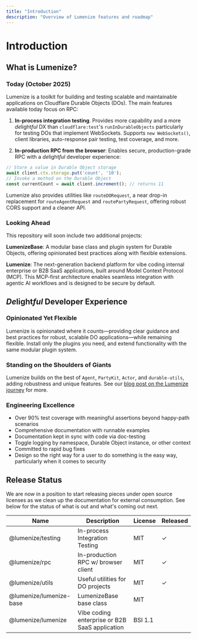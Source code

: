 ```yaml
---
title: "Introduction"
description: "Overview of Lumenize features and roadmap"
---
```


# Introduction

## What is Lumenize?

### Today (October 2025)
Lumenize is a toolkit for building and testing scalable and maintainable applications on Cloudflare Durable Objects (DOs). The main features available today focus on RPC:

1. **In-process integration testing**. Provides more capability and a more *de*light*ful* DX than `cloudflare:test`'s `runInDurableObjects` particularly for testing DOs that implement WebSockets. Supports `new WebSockets()`, client libraries, auto-response pair testing, test coverage, and more.

2. **In-production RPC from the browser**: Enables secure, production-grade RPC with a *de*light*ful* developer experience:
  ```typescript
  // Store a value in Durable Object storage
  await client.ctx.storage.put('count', '10');
  // Invoke a method on the Durable Object
  const currentCount = await client.increment(); // returns 11
  ```

Lumenize also provides utilities like `routeDORequest`, a near drop-in replacement for `routeAgentRequest` and `routePartyRequest`, offering robust CORS support and a cleaner API.

### Looking Ahead

This repository will soon include two additional projects:

**LumenizeBase**: A modular base class and plugin system for Durable Objects, offering opinionated best practices along with flexible extensions.

**Lumenize**: The next-generation backend platform for vibe coding internal enterprise or B2B SaaS applications, built around Model Context Protocol (MCP). This MCP-first architecture enables seamless integration with agentic AI workflows and is designed to be secure by default.

## *De*light*ful* Developer Experience

### Opinionated Yet Flexible

Lumenize is opinionated where it counts—providing clear guidance and best practices for robust, scalable DO applications—while remaining flexible. Install only the plugins you need, and extend functionality with the same modular plugin system.

### Standing on the Shoulders of Giants

Lumenize builds on the best of `Agent`, `PartyKit`, `Actor`, and `durable-utils`, adding robustness and unique features. See our [blog post on the Lumenize journey](/blog/shoulders-of-giants) for more.

### Engineering Excellence

- Over 90% test coverage with meaningful assertions beyond happy-path scenarios
- Comprehensive documentation with runnable examples
- Documentation kept in sync with code via doc-testing
- Toggle logging by namespace, Durable Object instance, or other context
- Committed to rapid bug fixes
- Design so the right way for a user to do something is the easy way, particularly when 
  it comes to security

## Release Status

We are now in a position to start releasing pieces under open source licenses as we clean up the documentation for external consumption. See below for the status of what is out and what's coming out next.

<table style={{width: '100%'}}>
  <thead>
    <tr>
      <th style={{textAlign: 'left', minWidth: '200px'}}>Name</th>
      <th style={{textAlign: 'left'}}>Description</th>
      <th style={{textAlign: 'center'}}>License</th>
      <th style={{textAlign: 'center'}}>Released</th>
    </tr>
  </thead>
  <tbody>
    <tr>
      <td style={{textAlign: 'left'}}>@lumenize/testing</td>
      <td style={{textAlign: 'left'}}>In-process Integration Testing</td>
      <td style={{textAlign: 'center'}}>MIT</td>
      <td style={{textAlign: 'center'}}><span style={{color: 'green'}}>✓</span></td>
    </tr>
    <tr>
      <td style={{textAlign: 'left'}}>@lumenize/rpc</td>
      <td style={{textAlign: 'left'}}>In-production RPC w/ browser client</td>
      <td style={{textAlign: 'center'}}>MIT</td>
      <td style={{textAlign: 'center'}}><span style={{color: 'green'}}>✓</span></td>
    </tr>
    <tr>
      <td style={{textAlign: 'left'}}>@lumenize/utils</td>
      <td style={{textAlign: 'left'}}>Useful utilities for DO projects</td>
      <td style={{textAlign: 'center'}}>MIT</td>
      <td style={{textAlign: 'center'}}><span style={{color: 'green'}}>✓</span></td>
    </tr>
    <tr>
      <td style={{textAlign: 'left'}}>@lumenize/lumenize-base</td>
      <td style={{textAlign: 'left'}}>LumenizeBase base class</td>
      <td style={{textAlign: 'center'}}>MIT</td>
      <td style={{textAlign: 'center'}}></td>
    </tr>
    <tr>
      <td style={{textAlign: 'left'}}>@lumenize/lumenize</td>
      <td style={{textAlign: 'left'}}>Vibe coding enterprise or B2B SaaS application</td>
      <td style={{textAlign: 'center'}}>BSI 1.1</td>
      <td style={{textAlign: 'center'}}></td>
    </tr>
  </tbody>
</table>
